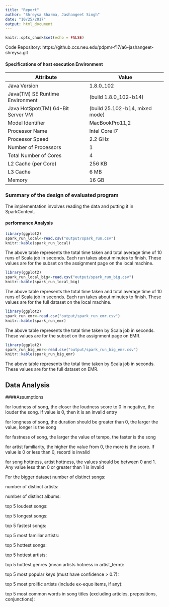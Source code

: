 ```yaml
---
title: "Report"
author: "Shreysa Sharma, Jashangeet Singh"
date: "10/25/2017"
output: html_document
---
```


```r
knitr::opts_chunk$set(echo = FALSE)
```

Code Repository: https://github.ccs.neu.edu/pdpmr-f17/a6-jashangeet-shreysa.git

#### Specifications of host execution Environment
Attribute                         | Value
----------------------------------|-------------------------------
Java Version                      | 1.8.0_102
Java(TM) SE Runtime Environment   | (build 1.8.0_102-b14)
Java HotSpot(TM) 64-Bit Server VM | (build 25.102-b14, mixed mode)
Model Identifier                  |	MacBookPro11,2
Processor Name                    |	Intel Core i7
Processor Speed                   |	2.2 GHz
Number of Processors              |	1
Total Number of Cores             |	4
L2 Cache (per Core)               |	256 KB
L3 Cache                          |	6 MB
Memory                            | 16 GB

### Summary of the design of evaluated program

The implementation involves reading the data and putting it in SparkContext. 

#### performance Analysis

```r
library(ggplot2)
spark_run_local<-read.csv("output/spark_run.csv")
knitr::kable(spark_run_local)
```

The above table represents the total time taken and total average time of 10 runs of Scala job in seconds. Each run takes about  minutes to finish. These values are for the subset on the assignment page on the local machine.

```r
library(ggplot2)
spark_run_local_big<-read.csv("output/spark_run_big.csv")
knitr::kable(spark_run_local_big)
```

The above table represents the total time taken and total average time of 10 runs of Scala job in seconds. Each run takes about  minutes to finish. These values are for the full dataset on the local machine.

```r
library(ggplot2)
spark_run_emr<-read.csv("output/spark_run_emr.csv")
knitr::kable(spark_run_emr)
```

The above table represents the total time taken by Scala job in seconds. These values are for the subset on the assignment page on EMR.

```r
library(ggplot2)
spark_run_big_emr<-read.csv("output/spark_run_big_emr.csv")
knitr::kable(spark_run_big_emr)
```

The above table represents the total time taken by Scala job in seconds. These values are for the full dataset on EMR.


## Data Analysis

####Assumptions

for loudness of song, the closer the loudness score to 0 in negative, the louder the song. If value is 0, then it is an invalid entry

for longness of song, the duration should be greater than 0, the larger the value, longer is the song

for fastness of song, the larger the value of tempo, the faster is the song

for artist familiarity, the higher the value from 0, the more is the score. If value is 0 or less than 0, record is invalid

for song hottness, artist hottness, the values should be between 0 and 1. Any value less than 0 or greater than 1 is invalid

For the bigger dataset 
number of distinct songs: 

number of distinct artists:

number of distinct albums:

top 5 loudest songs:

top 5 longest songs:

top 5 fastest songs:

top 5 most familiar artists:

top 5 hottest songs:

top 5 hottest artists:

top 5 hottest genres (mean artists hotness in artist_term):

top 5 most popular keys (must have confidence > 0.7):

top 5 most prolific artists (include ex-equo items, if any):

top 5 most common words in song titles (excluding articles, prepositions, conjunctions):